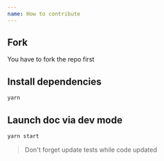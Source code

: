 ```yaml
---
name: How to contribute
---
```


## Fork

You have to fork the repo first

## Install dependencies

```bash
yarn
```

## Launch doc via dev mode

```bash
yarn start
```

> Don't forget update tests while code updated